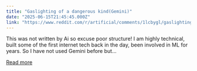 ```yaml
---
title: "Gaslighting of a dangerous kind(Gemini)"
date: "2025-06-15T21:45:45.000Z"
link: "https://www.reddit.com/r/artificial/comments/1lcbygl/gaslighting_of_a_dangerous_kindgemini/"
---
```


This was not written by Ai so excuse poor structure!
 I am highly technical, built some of the first internet tech back in the day, been involved in ML for years.
 So I have not used Gemini before but...

[Read more](https://www.reddit.com/r/artificial/comments/1lcbygl/gaslighting_of_a_dangerous_kindgemini/)
